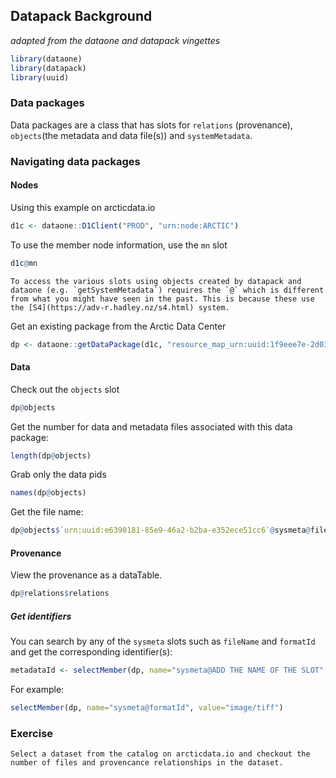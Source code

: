 ## Datapack Background
*adapted from the dataone and datapack vingettes*

```r
library(dataone)
library(datapack)
library(uuid)
```

### Data packages

Data packages are a class that has slots for `relations` (provenance), `objects`(the metadata and data file(s)) and `systemMetadata`.

### Navigating data packages

#### Nodes
Using this example on arcticdata.io
```r
d1c <- dataone::D1Client("PROD", "urn:node:ARCTIC")
```

To use the member node information, use the `mn` slot
```r
d1c@mn
```

```block
To access the various slots using objects created by datapack and dataone (e.g. `getSystemMetadata`) requires the `@` which is different from what you might have seen in the past. This is because these use the [S4](https://adv-r.hadley.nz/s4.html) system.
```

Get an existing package from the Arctic Data Center
```r
dp <- dataone::getDataPackage(d1c, "resource_map_urn:uuid:1f9eee7e-2d03-43c4-ad7f-f300e013ab28")
```


#### Data
Check out the `objects` slot
```r
dp@objects
```

Get the number for data and metadata files associated with this data package:
```r
length(dp@objects)
```

Grab only the data pids
```r
names(dp@objects)
```

Get the file name:
```r
dp@objects$`urn:uuid:e6390181-85e9-46a2-b2ba-e352ece51cc6`@sysmeta@fileName
```

#### Provenance
View the provenance as a dataTable. 
```r
dp@relations$relations
```

##### Get identifiers
You can search by any of the `sysmeta` slots such as `fileName` and `formatId` and get the corresponding identifier(s):
```r
metadataId <- selectMember(dp, name="sysmeta@ADD THE NAME OF THE SLOT", value="PATTERN TO SEARCH BY")
```

For example:
```r
selectMember(dp, name="sysmeta@formatId", value="image/tiff")
```

### Exercise
```
Select a dataset from the catalog on arcticdata.io and checkout the number of files and provencance relationships in the dataset.
```
